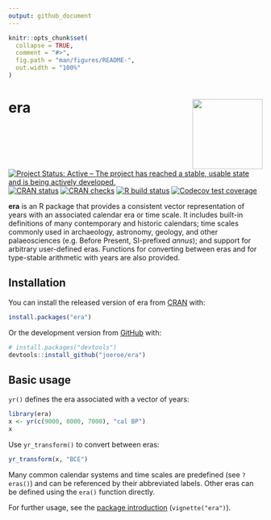```yaml
---
output: github_document
---
```


<!-- README.md is generated from README.Rmd. Please edit that file -->

```r
knitr::opts_chunk$set(
  collapse = TRUE,
  comment = "#>",
  fig.path = "man/figures/README-",
  out.width = "100%"
)
```

# era <a href='https://era.joeroe.io'><img src='man/figures/logo.svg' align="right" height="139" /></a>

<!-- badges: start -->
[![Project Status: Active – The project has reached a stable, usable state and is being actively developed.](https://www.repostatus.org/badges/latest/active.svg)](https://www.repostatus.org/#active)
[![CRAN status](https://www.r-pkg.org/badges/version/era)](https://CRAN.R-project.org/package=era)
[![CRAN checks](https://cranchecks.info/badges/worst/era)](https://cranchecks.info/pkgs/era)
[![R build status](https://github.com/joeroe/era/workflows/R-CMD-check/badge.svg)](https://github.com/joeroe/era/actions)
[![Codecov test coverage](https://codecov.io/gh/joeroe/era/branch/master/graph/badge.svg)](https://codecov.io/gh/joeroe/era?branch=master)
<!-- badges: end -->

**era** is an R package that provides a consistent vector representation of years with an associated calendar era or time scale.
It includes built-in definitions of many contemporary and historic calendars;
time scales commonly used in archaeology, astronomy, geology, and other palaeosciences (e.g. Before Present, SI-prefixed *annus*);
and support for arbitrary user-defined eras. 
Functions for converting between eras and for type-stable arithmetic with years are also provided.

## Installation

You can install the released version of era from [CRAN](https://CRAN.R-project.org) with:

```r
install.packages("era")
```

Or the development version from [GitHub](https://github.com/) with:

```r
# install.packages("devtools")
devtools::install_github("joeroe/era")
```

## Basic usage

`yr()` defines the era associated with a vector of years:

```r
library(era)
x <- yr(c(9000, 8000, 7000), "cal BP")
x
```


Use `yr_transform()` to convert between eras:

```r
yr_transform(x, "BCE")
```

Many common calendar systems and time scales are predefined (see `?eras()`) and can be referenced by their abbreviated labels.
Other eras can be defined using the `era()` function directly.

For further usage, see the [package introduction](https://era.joeroe.io/articles/era.html) (`vignette("era")`).
